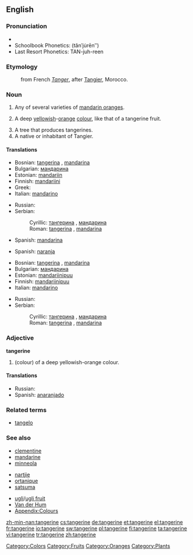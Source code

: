 {{wikipedia}}
==English==

===Pronunciation===
* {{IPA|/ˈtæn.ʤə.ˌɹin/}}
* Schoolbook Phonetics: (tănʹju̇rēnʺ)
* Last Resort Phonetics: TAN-juh-reen

===Etymology===
: from French ''[[Tanger]]'', after [[:w:Tangier|Tangier]], Morocco.

===Noun===
{{en-noun}}

# Any of several varieties of [[mandarin orange]]s.
# {{colour}} A deep [[yellow]]ish-[[orange]] [[colour]], like that of a tangerine fruit.
#: {{colour panel|2=F28500}}
# A tree that produces tangerines.
# A native or inhabitant of Tangier.

====Translations====
{{trans-top|fruit}}
* Bosnian: [[tangerina]] {{f}}, [[mandarina]] {{f}}
* Bulgarian: [[мандарина]] {{f}}
* Estonian: [[mandariin]]
* Finnish: [[mandariini]]
* Greek: {{t|el|μανταρίνι|tr=mandarίni|sc=Grek|n}}
* Italian: [[mandarino]] {{m}}
{{trans-mid}}
* Russian: {{t|ru|мандарин|m|tr=mandarín|sc=Cyrl}}
* Serbian:
*: Cyrillic: [[тангерина]] {{f}}, [[мандарина]] {{f}}
*: Roman: [[tangerina]] {{f}}, [[mandarina]] {{f}}
* Spanish: [[mandarina]] {{f}}
{{trans-bottom}}

{{trans-top|colour}}
* Spanish: [[naranja]] {{m}}
{{trans-mid}}
{{trans-bottom}}

{{trans-top|tree}}
* Bosnian: [[tangerina]] {{f}}, [[mandarina]] {{f}}
* Bulgarian: [[мандарина]] {{f}}
* Estonian: [[mandariinipuu]]
* Finnish: [[mandariinipuu]]
* Italian: [[mandarino]] {{m}}
{{trans-mid}}
* Russian: {{t|ru|мандарин|m|tr=mandarín|sc=Cyrl}}
* Serbian:
*: Cyrillic: [[тангерина]] {{f}}, [[мандарина]] {{f}}
*: Roman: [[tangerina]] {{f}}, [[mandarina]] {{f}}
{{trans-bottom}}

{{trans-top|from Tangier}}
{{trans-mid}}
{{trans-bottom}}

===Adjective===
'''tangerine'''

# (colour) of a deep yellowish-orange colour.

====Translations====
{{trans-top|colour}}
* Russian: {{t|ru|мандариновый|mandarínovyj}}
* Spanish: [[anaranjado]] {{m}}
{{trans-mid}}
{{trans-bottom}}

===Related terms===
* [[tangelo]]

===See also===
{{top3}}
* [[clementine]]
* [[mandarine]]
* [[minneola]]
{{mid3}}
* [[nartjie]]
* [[ortanique]]
* [[satsuma]]
{{mid3}}
* [[ugli]]/[[ugli fruit]]
* [[Van der Hum]]
* [[Appendix:Colours]]
{{bottom}}

[[Category:Colors]]
[[Category:Fruits]]
[[Category:Oranges]]
[[Category:Plants]]

[[zh-min-nan:tangerine]]
[[cs:tangerine]]
[[de:tangerine]]
[[et:tangerine]]
[[el:tangerine]]
[[fr:tangerine]]
[[io:tangerine]]
[[sw:tangerine]]
[[pl:tangerine]]
[[fi:tangerine]]
[[ta:tangerine]]
[[vi:tangerine]]
[[tr:tangerine]]
[[zh:tangerine]]